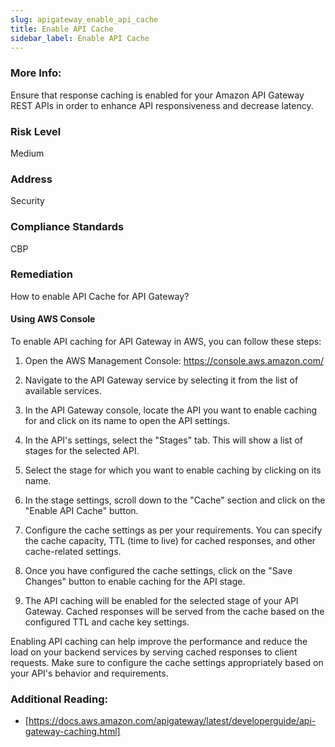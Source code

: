 ```yaml
---
slug: apigateway_enable_api_cache
title: Enable API Cache
sidebar_label: Enable API Cache
---
```


### More Info:

Ensure that response caching is enabled for your Amazon API Gateway REST APIs in order to enhance API responsiveness and decrease latency.

### Risk Level

Medium

### Address

Security

### Compliance Standards

CBP

### Remediation

How to enable API Cache for API Gateway?

#### Using AWS Console

To enable API caching for API Gateway in AWS, you can follow these steps:

1. Open the AWS Management Console: https://console.aws.amazon.com/

2. Navigate to the API Gateway service by selecting it from the list of available services.

3. In the API Gateway console, locate the API you want to enable caching for and click on its name to open the API settings.

4. In the API's settings, select the "Stages" tab. This will show a list of stages for the selected API.

5. Select the stage for which you want to enable caching by clicking on its name.

6. In the stage settings, scroll down to the "Cache" section and click on the "Enable API Cache" button.

7. Configure the cache settings as per your requirements. You can specify the cache capacity, TTL (time to live) for cached responses, and other cache-related settings.

8. Once you have configured the cache settings, click on the "Save Changes" button to enable caching for the API stage.

9. The API caching will be enabled for the selected stage of your API Gateway. Cached responses will be served from the cache based on the configured TTL and cache key settings.

Enabling API caching can help improve the performance and reduce the load on your backend services by serving cached responses to client requests. Make sure to configure the cache settings appropriately based on your API's behavior and requirements.

### Additional Reading:

- [https://docs.aws.amazon.com/apigateway/latest/developerguide/api-gateway-caching.html]

